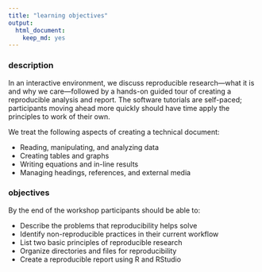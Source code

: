 ```yaml
---
title: "learning objectives"
output:
  html_document:
    keep_md: yes
---
```


[\\]: this is an Rmd comment

### description 

In an interactive environment, we discuss reproducible research---what it is and why we care---followed by a hands-on guided tour of creating a reproducible analysis and report. The software tutorials are self-paced; participants moving ahead more quickly should have time apply the principles to work of their own. 

We treat the following aspects of creating a technical document: 

- Reading, manipulating, and analyzing data 
- Creating tables and graphs 
- Writing equations and in-line results 
- Managing headings, references, and external media 

###  objectives 

By the end of the workshop participants should be able to: 

- Describe the problems that reproducibility helps solve 
- Identify non-reproducible practices in their current workflow 
- List two basic principles of reproducible research 
- Organize directories and files for reproducibility 
- Create a reproducible report using R and RStudio

